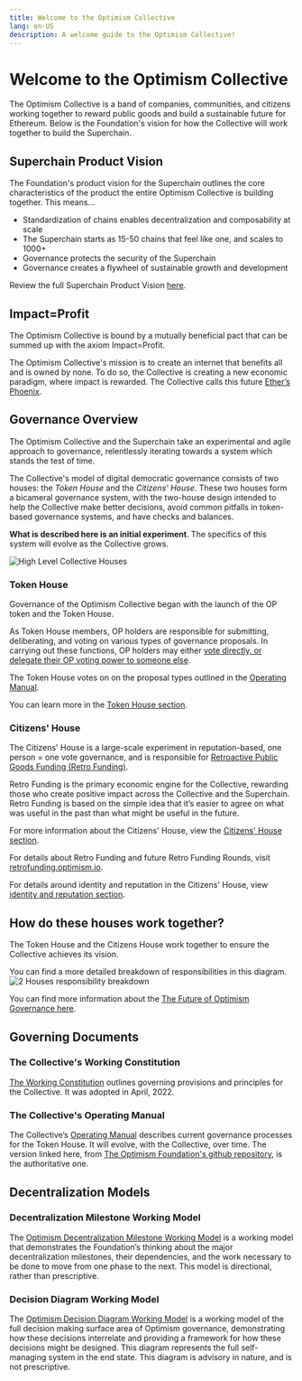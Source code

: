 ```yaml
---
title: Welcome to the Optimism Collective
lang: en-US
description: A welcome guide to the Optimism Collective!
---
```


# Welcome to the Optimism Collective

The Optimism Collective is a band of companies, communities, and citizens working together to reward public goods and build a sustainable future for Ethereum. Below is the Foundation's vision for how the Collective will work together to build the Superchain.

## Superchain Product Vision

The Foundation's product vision for the Superchain outlines the core characteristics of the product the entire Optimism Collective is building together.  This means...

* Standardization of chains enables decentralization and composability at scale
* The Superchain starts as 15-50 chains that feel like one, and scales to 1000+
* Governance protects the security of the Superchain
* Governance creates a flywheel of sustainable growth and development

Review the full Superchain Product Vision [here](https://gov.optimism.io/t/superchain-product-vision).

## Impact=Profit

The Optimism Collective is bound by a mutually beneficial pact that can be summed up with the axiom Impact=Profit. 

The Optimism Collective's mission is to create an internet that benefits all and is owned by none. To do so, the Collective is creating a new economic paradigm, where impact is rewarded. The Collective calls this future [Ether’s Phoenix](https://optimism.mirror.xyz/x4LGFwa6RJ_opOaCOwr_VGk04Lp3of41H8ynWaFB27E).

## Governance Overview

The Optimism Collective and the Superchain take an experimental and agile approach to governance, relentlessly iterating towards a system which stands the test of time.

The Collective's model of digital democratic governance consists of two houses: the _Token House_ and the _Citizens' House_. These two houses form a bicameral governance system, with the two-house design intended to help the Collective make better decisions, avoid common pitfalls in token-based governance systems, and have checks and balances.

**What is described here is an initial experiment**. The specifics of this system will evolve as the Collective grows.

![High Level Collective Houses](/img/welcome/high-level-gov-houses.svg)

### Token House

Governance of the Optimism Collective began with the launch of the OP token and the Token House.

As Token House members, OP holders are responsible for submitting, deliberating, and voting on various types of governance proposals.
In carrying out these functions, OP holders may either [vote directly, or delegate their OP voting power to someone else](https://community.optimism.io/docs/governance/howto-delegate/).

The Token House votes on on the proposal types outlined in the [Operating Manual](https://github.com/ethereum-optimism/OPerating-manual/blob/main/manual.md#valid-proposal-types).

You can learn more in the [Token House section](/token-house/token-house-overview).

### Citizens' House

The Citizens' House is a large-scale experiment in reputation-based, one person = one vote governance, and is responsible for [Retroactive Public Goods Funding (Retro Funding)](https://medium.com/ethereum-optimism/retroactive-public-goods-funding-33c9b7d00f0c).

Retro Funding is the primary economic engine for the Collective, rewarding those who create positive impact across the Collective and the Superchain. Retro Funding is based on the simple idea that it’s easier to agree on what was useful in the past than what might be useful in the future.

For more information about the Citizens' House, view the [Citizens' House section](/citizens-house/citizen-house-overview).

For details about Retro Funding and future Retro Funding Rounds, visit [retrofunding.optimism.io](https://retrofunding.optimism.io/).

For details around identity and reputation in the Citizens' House, view [identity and reputation section](/identity/identity-and-rep).

## How do these houses work together?

The Token House and the Citizens House work together to ensure the Collective achieves its vision.

You can find a more detailed breakdown of responsibilities in this diagram.
![2 Houses responsibility breakdown](/img/welcome/two-houses-responsibilities.png)

You can find more information about the [The Future of Optimism Governance here](https://optimism.mirror.xyz/PLrAQgE1EGRo7GRrFoztplFChnUZda4DFGW3dkQayxY).

## Governing Documents

### The Collective's Working Constitution

[The Working Constitution](https://gov.optimism.io/t/working-constitution-of-the-optimism-collective/55) outlines governing provisions and principles for the Collective. It was adopted in April, 2022.

### The Collective's Operating Manual

The Collective’s [Operating Manual](https://github.com/ethereum-optimism/OPerating-manual/blob/main/manual.md) describes current governance processes for the Token House. It will evolve, with the Collective, over time. The version linked here, from [The Optimism Foundation's github repository](https://github.com/ethereum-optimism/OPerating-manual), is the authoritative one.

## Decentralization Models

### Decentralization Milestone Working Model

The [Optimism Decentralization Milestone Working Model](https://docs.google.com/spreadsheets/d/1IpL0oTd3AgNBu_eWdjP9EjbQfZjq-_Nd3yU1H2ke3vY/edit?gid=0#gid=0) is a working model that demonstrates the Foundation’s thinking about the major decentralization milestones, their dependencies, and the work necessary to be done to move from one phase to the next. This model is directional, rather than prescriptive.

### Decision Diagram Working Model

The [Optimism Decision Diagram Working Model](https://www.figma.com/board/iXqyKmLJeBeplKpJBHDI7G/PUBLIC%3A-Optimism-Decision-Diagram-Working-Model?node-id=0-1&node-type=canvas&t=QLiz1uM1DepwYyHy-0) is a working model of the full decision making surface area of Optimism governance, demonstrating how these decisions interrelate and providing a framework for how these decisions might be designed. This diagram represents the full self-managing system in the end state. This diagram is advisory in nature, and is not prescriptive.
